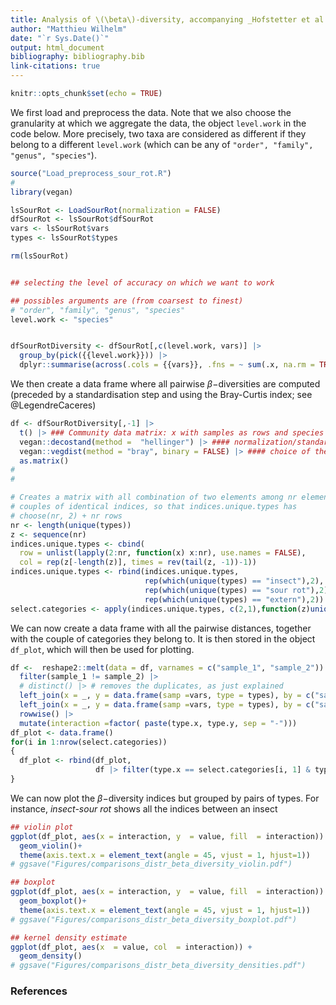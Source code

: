 ```yaml
---
title: Analysis of \(\beta\)-diversity, accompanying _Hofstetter et al._
author: "Matthieu Wilhelm"
date: "`r Sys.Date()`"
output: html_document
bibliography: bibliography.bib 
link-citations: true
---
```



```r
knitr::opts_chunk$set(echo = TRUE)
```


We first load and preprocess the data. Note that we also choose the granularity at which we aggregate the data, the object `level.work` in the code below. More precisely, two taxa are considered as different if they belong to a different `level.work` (which can be any of `"order", "family", "genus", "species"`).

```r
source("Load_preprocess_sour_rot.R")
#
library(vegan)

lsSourRot <- LoadSourRot(normalization = FALSE)
dfSourRot <- lsSourRot$dfSourRot
vars <- lsSourRot$vars
types <- lsSourRot$types

rm(lsSourRot)


## selecting the level of accuracy on which we want to work

## possibles arguments are (from coarsest to finest)
# "order", "family", "genus", "species"
level.work <- "species"


dfSourRotDiversity <- dfSourRot[,c(level.work, vars)] |> 
  group_by(pick({{level.work}})) |> 
  dplyr::summarise(across(.cols = {{vars}}, .fns = ~ sum(.x, na.rm = TRUE)))


```

We then create a data frame where all pairwise $\beta-$diversities are computed (preceded by a standardisation step and using the Bray-Curtis index; see @LegendreCaceres)
```r


df <- dfSourRotDiversity[,-1] |>
  t() |> ### Community data matrix: x with samples as rows and species as column for vegan documentation
  vegan::decostand(method =  "hellinger") |> #### normalization/standardization step
  vegan::vegdist(method = "bray", binary = FALSE) |> #### choice of the beta diversity index.
  as.matrix()
#
# 

# Creates a matrix with all combination of two elements among nr elements + 
# couples of identical indices, so that indices.unique.types has 
# choose(nr, 2) + nr rows
nr <- length(unique(types))
z <- sequence(nr)
indices.unique.types <- cbind(
  row = unlist(lapply(2:nr, function(x) x:nr), use.names = FALSE),
  col = rep(z[-length(z)], times = rev(tail(z, -1))-1))
indices.unique.types <- rbind(indices.unique.types,
                              rep(which(unique(types) == "insect"),2),
                              rep(which(unique(types) == "sour rot"),2),
                              rep(which(unique(types) == "extern"),2))
select.categories <- apply(indices.unique.types, c(2,1),function(z)unique(types)[z]) |> t()

```

We can now create a data frame with all the pairwise distances, together with the couple of categories they belong to. It is then stored in the object `df_plot`, which will then be used for plotting.
```r


df <-  reshape2::melt(data = df, varnames = c("sample_1", "sample_2")) |> 
  filter(sample_1 != sample_2) |> 
  # distinct() |> # removes the duplicates, as just explained
  left_join(x = _, y = data.frame(samp =vars, type = types), by = c("sample_1" = "samp")) |> 
  left_join(x = _, y = data.frame(samp =vars, type = types), by = c("sample_2" = "samp")) |> 
  rowwise() |>
  mutate(interaction =factor( paste(type.x, type.y, sep = "-")))
df_plot <- data.frame()
for(i in 1:nrow(select.categories))
{
  df_plot <- rbind(df_plot,
                   df |> filter(type.x == select.categories[i, 1] & type.y == select.categories[i, 2]))
}


```

We can now plot the $\beta-$diversity indices but grouped by pairs of types. For instance, _insect-sour rot_ shows all the indices between an insect

```r

## violin plot
ggplot(df_plot, aes(x = interaction, y  = value, fill  = interaction)) +
  geom_violin()+ 
  theme(axis.text.x = element_text(angle = 45, vjust = 1, hjust=1))
# ggsave("Figures/comparisons_distr_beta_diversity_violin.pdf")

## boxplot
ggplot(df_plot, aes(x = interaction, y  = value, fill  = interaction)) +
  geom_boxplot()+ 
  theme(axis.text.x = element_text(angle = 45, vjust = 1, hjust=1))
# ggsave("Figures/comparisons_distr_beta_diversity_boxplot.pdf")

## kernel density estimate
ggplot(df_plot, aes(x  = value, col  = interaction)) +
  geom_density()
# ggsave("Figures/comparisons_distr_beta_diversity_densities.pdf")


```

### References

